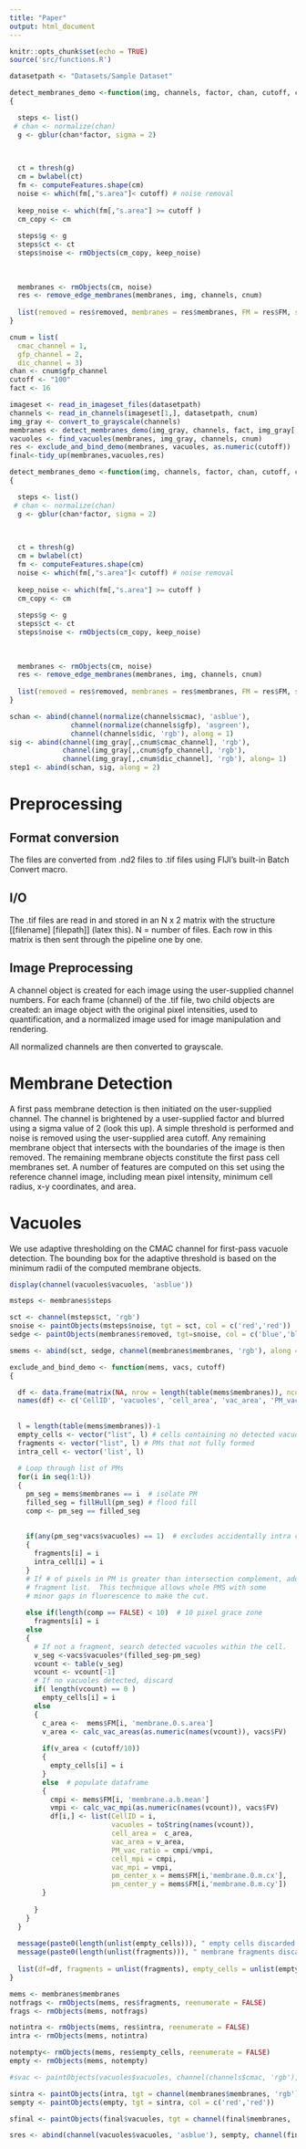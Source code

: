 ```yaml
---
title: "Paper"
output: html_document
---
```


```r
knitr::opts_chunk$set(echo = TRUE)
source('src/functions.R')
```

```r
datasetpath <- "Datasets/Sample Dataset"
```


```r
detect_membranes_demo <-function(img, channels, factor, chan, cutoff, cnum)
{

  steps <- list()
 # chan <- normalize(chan)
  g <- gblur(chan*factor, sigma = 2)
  

  
  ct = thresh(g)
  cm = bwlabel(ct)
  fm <- computeFeatures.shape(cm)
  noise <- which(fm[,"s.area"]< cutoff) # noise removal
  
  keep_noise <- which(fm[,"s.area"] >= cutoff )
  cm_copy <- cm
  
  steps$g <- g
  steps$ct <- ct
  steps$noise <- rmObjects(cm_copy, keep_noise)
  
  
  
  membranes <- rmObjects(cm, noise)
  res <- remove_edge_membranes(membranes, img, channels, cnum)
  
  list(removed = res$removed, membranes = res$membranes, FM = res$FM, steps = steps)
}
```



```r
cnum = list(
  cmac_channel = 1,
  gfp_channel = 2,
  dic_channel = 3)
chan <- cnum$gfp_channel
cutoff <- "100"
fact <- 16
```


```r
imageset <- read_in_imageset_files(datasetpath)
channels <- read_in_channels(imageset[1,], datasetpath, cnum)
img_gray <- convert_to_grayscale(channels)
membranes <- detect_membranes_demo(img_gray, channels, fact, img_gray[,,chan], as.numeric(cutoff), cnum)
vacuoles <- find_vacuoles(membranes, img_gray, channels, cnum)
res <- exclude_and_bind_demo(membranes, vacuoles, as.numeric(cutoff))
final<-tidy_up(membranes,vacuoles,res)

```

```r
detect_membranes_demo <-function(img, channels, factor, chan, cutoff, cnum)
{

  steps <- list()
 # chan <- normalize(chan)
  g <- gblur(chan*factor, sigma = 2)
  

  
  ct = thresh(g)
  cm = bwlabel(ct)
  fm <- computeFeatures.shape(cm)
  noise <- which(fm[,"s.area"]< cutoff) # noise removal
  
  keep_noise <- which(fm[,"s.area"] >= cutoff )
  cm_copy <- cm
  
  steps$g <- g
  steps$ct <- ct
  steps$noise <- rmObjects(cm_copy, keep_noise)
  
  
  
  membranes <- rmObjects(cm, noise)
  res <- remove_edge_membranes(membranes, img, channels, cnum)
  
  list(removed = res$removed, membranes = res$membranes, FM = res$FM, steps = steps)
}
```

```r
schan <- abind(channel(normalize(channels$cmac), 'asblue'), 
               channel(normalize(channels$gfp), 'asgreen'), 
               channel(channels$dic, 'rgb'), along = 1)
sig <- abind(channel(img_gray[,,cnum$cmac_channel], 'rgb'), 
             channel(img_gray[,,cnum$gfp_channel], 'rgb'), 
             channel(img_gray[,,cnum$dic_channel], 'rgb'), along= 1)
step1 <- abind(schan, sig, along = 2)
```




# Preprocessing

## Format conversion
The files are converted from .nd2 files to .tif files using FIJI's built-in Batch Convert macro.

## I/O

The .tif files are read in and stored in an N x 2 matrix with the structure [[filename] [filepath]] (latex this).  N = number of files.  Each row in this matrix is then sent through the pipeline one by one.

## Image Preprocessing

A channel object is created for each image using the user-supplied channel numbers.  For each frame (channel) of the .tif file, two child objects are created:  an image object with the original pixel intensities, used to quantification, and a normalized image used for image manipulation and rendering.

All normalized channels are then converted to grayscale.  



# Membrane Detection

A first pass membrane detection is then initiated on the user-supplied channel.  The channel is brightened by a user-supplied factor and blurred using a sigma value of 2 (look this up). A simple threshold is performed and noise is removed using the user-supplied area cutoff.  Any remaining membrane object that intersects with the boundaries of the image is then removed.  The remaining membrane objects constitute the first pass cell membranes set.  A number of features are computed on this set using the reference channel image, including mean pixel intensity, minimum cell radius, x-y coordinates, and area.

# Vacuoles

We use adaptive thresholding on the CMAC channel for first-pass vacuole detection.  The bounding box for the adaptive threshold is based on the minimum radii of the computed membrane objects.  

```r
display(channel(vacuoles$vacuoles, 'asblue'))
```


```r
msteps <- membranes$steps

sct <- channel(msteps$ct, 'rgb')
snoise <- paintObjects(msteps$noise, tgt = sct, col = c('red','red'))
sedge <- paintObjects(membranes$removed, tgt=snoise, col = c('blue','blue'))

smems <- abind(sct, sedge, channel(membranes$membranes, 'rgb'), along = 1)
```


```r
exclude_and_bind_demo <- function(mems, vacs, cutoff)
{

  df <- data.frame(matrix(NA, nrow = length(table(mems$membranes)), ncol = 9))
  names(df) <- c('CellID', 'vacuoles', 'cell_area', 'vac_area', 'PM_vac_ratio', 'cell_mpi', 'vac_mpi', 'pm_center_x', 'pm_center_y')
  
  
  l = length(table(mems$membranes))-1
  empty_cells <- vector("list", l) # cells containing no detected vacuoles
  fragments <- vector("list", l) # PMs that not fully formed
  intra_cell <- vector('list', l)
  
  # Loop through list of PMs
  for(i in seq(1:l))
  {
    pm_seg = mems$membranes == i  # isolate PM
    filled_seg = fillHull(pm_seg) # flood fill
    comp <- pm_seg == filled_seg
    
  
    if(any(pm_seg*vacs$vacuoles) == 1)  # excludes accidentally intra cell fluorescence
    {
      fragments[i] = i   
      intra_cell[i] = i
    }
    # If # of pixels in PM is greater than intersection complement, add to 
    # fragment list.  This technique allows whole PMS with some 
    # minor gaps in fluorescence to make the cut. 
   
    else if(length(comp == FALSE) < 10)  # 10 pixel grace zone
      fragments[i] = i
    else  
    {
      # If not a fragment, search detected vacuoles within the cell. 
      v_seg <-vacs$vacuoles*(filled_seg-pm_seg)
      vcount <- table(v_seg)
      vcount <- vcount[-1] 
      # If no vacuoles detected, discard
      if( length(vcount) == 0 )
        empty_cells[i] = i
      else
      {
        c_area <-  mems$FM[i, 'membrane.0.s.area']
        v_area <- calc_vac_areas(as.numeric(names(vcount)), vacs$FV)
      
        if(v_area < (cutoff/10))
        {
          empty_cells[i] = i
        }
        else  # populate dataframe
        {
          cmpi <- mems$FM[i, 'membrane.a.b.mean']
          vmpi <- calc_vac_mpi(as.numeric(names(vcount)), vacs$FV)
          df[i,] <- list(CellID = i,
                         vacuoles = toString(names(vcount)),
                         cell_area =  c_area,
                         vac_area = v_area,
                         PM_vac_ratio = cmpi/vmpi,
                         cell_mpi = cmpi,
                         vac_mpi = vmpi,
                         pm_center_x = mems$FM[i,'membrane.0.m.cx'],
                         pm_center_y = mems$FM[i,'membrane.0.m.cy'])
        }
        
      }
    }
  }
  
  message(paste0(length(unlist(empty_cells))), " empty cells discarded.")
  message(paste0(length(unlist(fragments))), " membrane fragments discarded.")
  
  list(df=df, fragments = unlist(fragments), empty_cells = unlist(empty_cells), intra = unlist(intra_cell))
}
```



```r
mems <- membranes$membranes
notfrags <- rmObjects(mems, res$fragments, reenumerate = FALSE)
frags <- rmObjects(mems, notfrags)

notintra <- rmObjects(mems, res$intra, reenumerate = FALSE)
intra <- rmObjects(mems, notintra)

notempty<- rmObjects(mems, res$empty_cells, reenumerate = FALSE)
empty <- rmObjects(mems, notempty)
```



```r
#svac <- paintObjects(vacuoles$vacuoles, channel(channels$cmac, 'rgb'), col = c('blue','blue'))

sintra <- paintObjects(intra, tgt = channel(membranes$membranes, 'rgb'), col = c('red','red'))
sempty <- paintObjects(empty, tgt = sintra, col = c('red','red'))

sfinal <- paintObjects(final$vacuoles, tgt = channel(final$membranes, 'rgb'), col = c('blue','blue'))
```


```r
sres <- abind(channel(vacuoles$vacuoles, 'asblue'), sempty, channel(final$membranes, 'rgb'), sfinal, along = 1)
```






